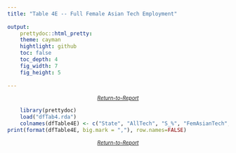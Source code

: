 ```yaml
---
title: "Table 4E -- Full Female Asian Tech Employment"
  
output: 
    prettydoc::html_pretty:
    theme: cayman
    hightlight: github
    toc: false
    toc_depth: 4
    fig_width: 7
    fig_height: 5
 
---
```


<small><i><center><a href="https://archimedes2kxx.github.io/BestStatesForBlackTech/Report-3.html" target="_self">Return-to-Report</a></center></i></small>
```r
    library(prettydoc)
    load("dfTab4.rda")   
    colnames(dfTable4E) <- c("State", "AllTech", "S_%", "FemAsianTech", "T_%", "FemAsianPop", "P_%", "Par")
print(format(dfTable4E, big.mark = ","), row.names=FALSE)  

```
<small><i><center><a href="https://archimedes2kxx.github.io/BestStatesForBlackTech/Report-3.html" target="_self">Return-to-Report</a></center></i></small>
